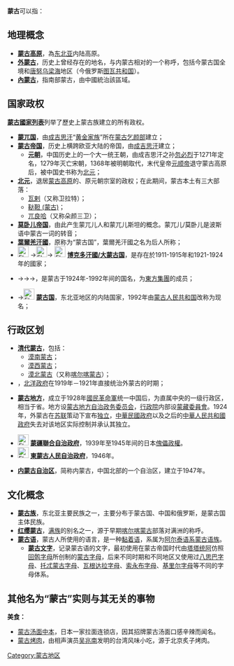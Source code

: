 '''蒙古'''可以指：

==地理概念==
*'''[[蒙古高原|蒙古高原]]'''，為[[东北亚|东北亚]]内陆高原。
*'''[[外蒙古|外蒙古]]'''，历史上曾经存在的地名，与内蒙古相对的一个称呼，包括今蒙古国全境和[[唐努乌梁海|唐努乌梁海]]地区（今俄罗斯[[图瓦共和国|图瓦共和国]]）。
*'''[[內蒙古|內蒙古]]'''，指南部蒙古，由中國統治該區域。

==国家政权==
'''[[蒙古國家列表|蒙古國家列表]]'''列举了歷史上蒙古族建立的所有政权。
*'''[[蒙兀国|蒙兀国]]'''，由[[成吉思汗|成吉思汗]]“[[尼倫|黄金家族]]”所在[[乞颜|蒙古乞颜部]]建立；
*'''[[蒙古帝国|蒙古帝国]]'''，历史上横跨欧亚大陆的帝国，由[[成吉思汗|成吉思汗]]建立；
**'''[[元朝|元朝]]'''，中国历史上的一个大一统王朝，由成吉思汗之孙[[忽必烈|忽必烈]]于1271年定名，1279年灭亡宋朝，1368年被明朝取代，末代皇帝[[元顺帝|元顺帝]]退守蒙古高原后，被中国史书称为[[北元|北元]]；
*'''[[北元|北元]]'''，退居[[蒙古高原|蒙古高原]]的、原元朝宗室的政权；在此期间，蒙古本土有三大部落：
**[[瓦剌|瓦剌]]（又称卫拉特）；
**[[鞑靼_(蒙古)|鞑靼 (蒙古)]]；
**[[兀良哈三卫|兀良哈]]（又称朵颜三卫）；
*'''[[莫卧儿帝国|莫卧儿帝国]]'''，由此产生蒙兀儿人和蒙兀儿斯坦的概念。蒙兀儿/莫卧儿是波斯语中蒙古一词的转音；
*'''[[葉爾羌汗國|葉爾羌汗國]]'''，原称为“蒙古国”，葉爾羌汗國之名为后人所称；
*[[File:Flag_of_Mongolia_(1911).svg|25px]] →[[File:Flag_of_Bogd_Khaanate_Mongolia.svg|25px]]→ [[File:Flag_of_the_People's_Republic_of_Mongolia_(1921-1924).svg|25px]] [[博克多汗国|'''博克多汗國/大蒙古国''']]，是存在於1911-1915年和1921-1924年的國家；
* {{flagicon|蒙古人民共和國|1924}}→{{flagicon|蒙古人民共和國|1930}}→{{flagicon|蒙古人民共和國|1940}}→'''{{MNG-1945}}'''，是蒙古于1924年-1992年间的国名，为[[東方集團|東方集團]]的成员；
*{{flagicon|蒙古人民共和國|1992}}→[[File:Flag_of_Mongolia.svg|25px]] '''[[蒙古国|蒙古国]]'''，东北亚地区的内陆国家，1992年由[[蒙古人民共和国|蒙古人民共和国]]改称为现名；

==行政区划==
*'''[[清代蒙古|清代蒙古]]'''，包括：
**[[漠南蒙古|漠南蒙古]]；
**[[瓦剌|漠西蒙古]]；
**[[喀尔喀蒙古|漠北蒙古]]（又称[[喀尔喀蒙古|喀尔喀蒙古]]）；
*'''{{MNG-1919}}'''，[[北洋政府|北洋政府]]在1919年－1921年直接统治外蒙古的时期；
*{{ROC}}'''[[蒙古地方|蒙古地方]]'''，成立于1928年[[國民革命軍|國民革命軍]]统一中国后，为直属中央的一级行政区，相当于省。地方设[[蒙古地方自治政务委员会|蒙古地方自治政务委员会]]，[[行政院|行政院]]内部设[[蒙藏委員會|蒙藏委員會]]。1924年，外蒙古在[[苏联|苏联]]策动下宣布[[外蒙古独立|独立]]，[[中華民國政府|中華民國政府]]以及之后的[[中華人民共和國政府|中華人民共和國政府]]失去对该地区实际控制并承认其独立。
* [[File:Flag_of_the_Mengjiang.svg|25px]] '''[[蒙疆聯合自治政府|蒙疆聯合自治政府]]'''，1939年至1945年间的日本[[傀儡政權|傀儡政權]]。
* [[File:Flag_of_Inner-Mongolian_Autonomous_Government.svg|25px]] [[东蒙古人民自治政府|'''東蒙古人民自治政府''']]，1946年。
* {{CHN}}'''[[内蒙古自治区|内蒙古自治区]]'''，简称内蒙古，中国北部的一个自治区，建立于1947年。

==文化概念==
* [[蒙古族|'''蒙古族''']]，东北亚主要民族之一，主要分布于蒙古国、中国和俄罗斯，是蒙古国主体民族。
* [[满族|'''红缨蒙古''']]，[[满族|满族]]的别名之一，源于早期[[喀尔喀蒙古|喀尔喀蒙古]]部落对满洲的称呼。
*'''[[蒙古语|蒙古语]]'''，蒙古人所使用的语言，是一种[[黏着语|黏着语]]，系属为[[阿尔泰语系|阿尔泰语系]][[蒙古语族|蒙古语族]]。
**'''[[蒙古文字|蒙古文字]]'''，记录蒙古语的文字，最初使用在蒙古帝国时代由[[塔塔统阿|塔塔统阿]]仿照[[回鹘字母|回鹘字母]]所创制的[[蒙古字母|蒙古字母]]，后来不同时期和不同地区又使用过[[八思巴字母|八思巴字母]]、[[托忒蒙古字母|托忒蒙古字母]]、[[瓦根达拉字母|瓦根达拉字母]]、[[索永布字母|索永布字母]]、[[基里尔字母|基里尔字母]]等不同的字母体系。

==其他名为“蒙古”实则与其无关的事物==
'''美食：'''
* [[蒙古汤面中本|蒙古汤面中本]]，日本一家拉面连锁店，因其招牌蒙古汤面口感辛辣而闻名。
* [[蒙古烤肉|蒙古烤肉]]，由相声演员[[吴兆南|吴兆南]]发明的台湾风味小吃，源于北京炙子烤肉。

{{disambig|cat=二字亞洲相關消歧義}}
[[Category:蒙古地区|Category:蒙古地区]]